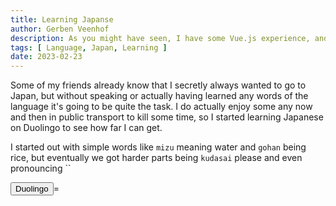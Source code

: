 ```yaml
---
title: Learning Japanse
author: Gerben Veenhof
description: As you might have seen, I have some Vue.js experience, and I am also good on the way on learning the composition API in Vue version 3.0.
tags: [ Language, Japan, Learning ]
date: 2023-02-23
---
```


Some of my friends already know that I secretly always wanted to go to Japan, but without speaking or actually having learned any words of the language it's going to be quite the task. 
I do actually enjoy some any now and then in public transport to kill some time, so I started learning Japanese on Duolingo to see how far I can get.

I started out with simple words like `mizu` meaning water and `gohan` being rice, but eventually we got harder parts being `kudasai` please and even pronouncing ``

<FlexCenter>
    <Button href="https://www.duolingo.com/" icon="arcticons:duolingo-alt">Duolingo</Button>=
</FlexCenter>